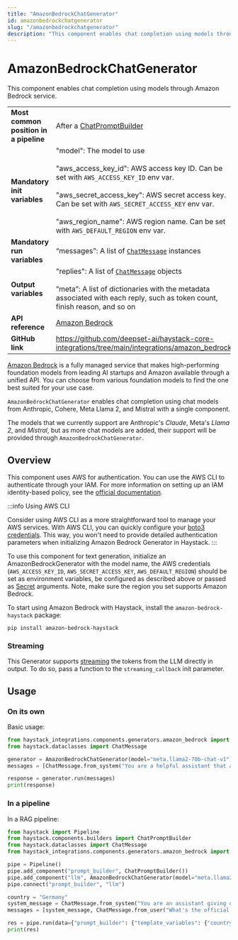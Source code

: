 ```yaml
---
title: "AmazonBedrockChatGenerator"
id: amazonbedrockchatgenerator
slug: "/amazonbedrockchatgenerator"
description: "This component enables chat completion using models through Amazon Bedrock service."
---
```


# AmazonBedrockChatGenerator

This component enables chat completion using models through Amazon Bedrock service.

|  |  |
| --- | --- |
| **Most common position in a pipeline** | After a [ChatPromptBuilder](../builders/chatpromptbuilder.mdx) |
| **Mandatory init variables** | "model": The model to use  <br /> <br />"aws_access_key_id": AWS access key ID. Can be set with `AWS_ACCESS_KEY_ID` env var.  <br /> <br />"aws_secret_access_key": AWS secret access key. Can be set with `AWS_SECRET_ACCESS_KEY` env var.  <br /> <br />"aws_region_name": AWS region name. Can be set with `AWS_DEFAULT_REGION` env var. |
| **Mandatory run variables** | “messages”: A list of [`ChatMessage`](../../concepts/data-classes/chatmessage.mdx)  instances |
| **Output variables** | "replies": A list of [`ChatMessage`](../../concepts/data-classes/chatmessage.mdx)  objects  <br /> <br />”meta”: A list of dictionaries with the metadata associated with each reply, such as token count, finish reason, and so on |
| **API reference** | [Amazon Bedrock](/reference/integrations-amazon-bedrock) |
| **GitHub link** | https://github.com/deepset-ai/haystack-core-integrations/tree/main/integrations/amazon_bedrock |

[Amazon Bedrock](https://docs.aws.amazon.com/bedrock/latest/userguide/what-is-bedrock.html) is a fully managed service that makes high-performing foundation models from leading AI startups and Amazon available through a unified API. You can choose from various foundation models to find the one best suited for your use case.

`AmazonBedrockChatGenerator` enables chat completion using chat models from Anthropic, Cohere, Meta Llama 2, and Mistral with a single component.

The models that we currently support are Anthropic's _Claude_, Meta's _Llama 2_, and _Mistral_, but as more chat models are added, their support will be provided through `AmazonBedrockChatGenerator`.

## Overview

This component uses AWS for authentication. You can use the AWS CLI to authenticate through your IAM. For more information on setting up an IAM identity-based policy, see the [official documentation](https://docs.aws.amazon.com/bedrock/latest/userguide/security_iam_id-based-policy-examples.html).

:::info
Using AWS CLI

Consider using AWS CLI as a more straightforward tool to manage your AWS services. With AWS CLI, you can quickly configure your [boto3 credentials](https://boto3.amazonaws.com/v1/documentation/api/latest/guide/credentials.html). This way, you won't need to provide detailed authentication parameters when initializing Amazon Bedrock Generator in Haystack.
:::

To use this component for text generation, initialize an AmazonBedrockGenerator with the model name, the AWS credentials (`AWS_ACCESS_KEY_ID`, `AWS_SECRET_ACCESS_KEY`, `AWS_DEFAULT_REGION`) should be set as environment variables, be configured as described above or passed as [Secret](../../concepts/secret-management.mdx) arguments. Note, make sure the region you set supports Amazon Bedrock.

To start using Amazon Bedrock with Haystack, install the `amazon-bedrock-haystack` package:

```shell
pip install amazon-bedrock-haystack
```

### Streaming

This Generator supports [streaming](guides-to-generators/choosing-the-right-generator.mdx#streaming-support) the tokens from the LLM directly in output. To do so, pass a function to the `streaming_callback` init parameter.

## Usage

### On its own

Basic usage:

```python
from haystack_integrations.components.generators.amazon_bedrock import AmazonBedrockChatGenerator
from haystack.dataclasses import ChatMessage

generator = AmazonBedrockChatGenerator(model="meta.llama2-70b-chat-v1")
messages = [ChatMessage.from_system("You are a helpful assistant that answers question in Spanish only"), ChatMessage.from_user("What's Natural Language Processing? Be brief.")]

response = generator.run(messages)
print(response)
```

### In a pipeline

In a RAG pipeline:

```python
from haystack import Pipeline
from haystack.components.builders import ChatPromptBuilder
from haystack.dataclasses import ChatMessage
from haystack_integrations.components.generators.amazon_bedrock import AmazonBedrockChatGenerator

pipe = Pipeline()
pipe.add_component("prompt_builder", ChatPromptBuilder())
pipe.add_component("llm", AmazonBedrockChatGenerator(model="meta.llama2-70b-chat-v1"))
pipe.connect("prompt_builder", "llm")

country = "Germany"
system_message = ChatMessage.from_system("You are an assistant giving out valuable information to language learners.")
messages = [system_message, ChatMessage.from_user("What's the official language of {{ country }}?")]

res = pipe.run(data={"prompt_builder": {"template_variables": {"country": country}, "template": messages}})
print(res)
```
